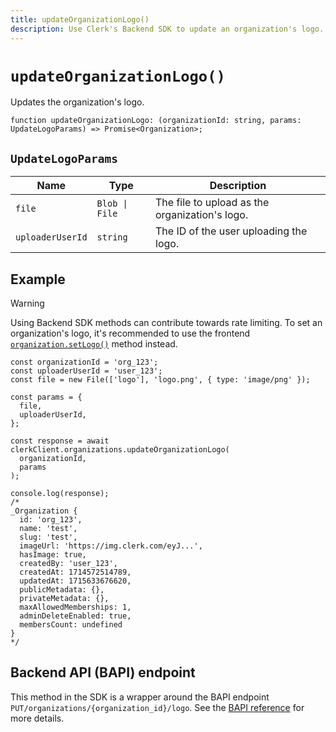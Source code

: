 ```yaml
---
title: updateOrganizationLogo()
description: Use Clerk's Backend SDK to update an organization's logo.
---
```


# `updateOrganizationLogo()`

Updates the organization's logo.

```tsx
function updateOrganizationLogo: (organizationId: string, params: UpdateLogoParams) => Promise<Organization>;
```

## `UpdateLogoParams`

| Name | Type | Description |
| --- | --- | --- |
| `file` | `Blob \| File` | The file to upload as the organization's logo. |
| `uploaderUserId` | `string` | The ID of the user uploading the logo. |

## Example

> [!WARNING]
> Using Backend SDK methods can contribute towards rate limiting. To set an organization's logo, it's recommended to use the frontend [`organization.setLogo()`](/docs/references/javascript/organization/organization#set-logo) method instead.

```tsx
const organizationId = 'org_123';
const uploaderUserId = 'user_123';
const file = new File(['logo'], 'logo.png', { type: 'image/png' });

const params = {
  file,
  uploaderUserId,
};

const response = await clerkClient.organizations.updateOrganizationLogo(
  organizationId,
  params
);

console.log(response);
/*
_Organization {
  id: 'org_123',
  name: 'test',
  slug: 'test',
  imageUrl: 'https://img.clerk.com/eyJ...',
  hasImage: true,
  createdBy: 'user_123',
  createdAt: 1714572514789,
  updatedAt: 1715633676620,
  publicMetadata: {},
  privateMetadata: {},
  maxAllowedMemberships: 1,
  adminDeleteEnabled: true,
  membersCount: undefined
}
*/
```

## Backend API (BAPI) endpoint

This method in the SDK is a wrapper around the BAPI endpoint `PUT/organizations/{organization_id}/logo`. See the [BAPI reference](https://clerk.com/docs/reference/backend-api/tag/Organizations#operation/UploadOrganizationLogo) for more details.
